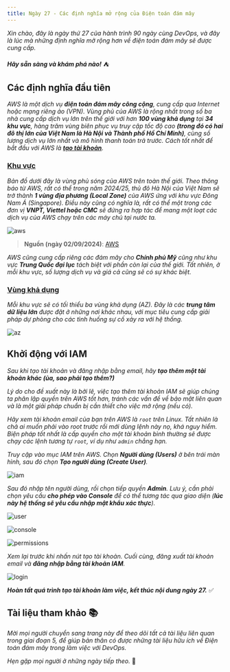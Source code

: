 ```yaml
---
title: Ngày 27 - Các định nghĩa mở rộng của Điện toán đám mây
---
```



_Xin chào, đây là ngày thứ 27 của hành trình 90 ngày cùng DevOps, và đây là lúc mà những định
nghĩa mở rộng hơn về điện toán đám mây sẽ được cung cấp._ 

**_Hãy sẵn sàng và khám phá nào!_** ⛺

## Các định nghĩa đầu tiên

_AWS là một dịch vụ **điện toán đám mây công cộng**, cung cấp qua Internet hoặc mạng riêng ảo (VPN).
Vùng phủ của AWS là rộng nhất trong số ba nhà cung cấp dịch vụ lớn trên thế giới với hơn **100
vùng khả dụng** tại **34 khu vực**, hàng trăm vùng biên phục vụ truy cập tốc độ cao **(trong đó có 
hai đô thị lớn của Việt Nam là Hà Nội và Thành phố Hồ Chí Minh)**, cùng số lượng dịch vụ lớn nhất 
và mô hình thanh toán trả trước. Cách tốt nhất để bắt đầu với AWS là 
**[tạo tài khoản](https://signin.aws.amazon.com/signup?request_type=register)**._

### [Khu vực](https://aws.amazon.com/vi/about-aws/global-infrastructure)

_Bản đồ dưới đây là vùng phủ sóng của AWS trên toàn thế giới. Theo thông báo từ AWS, rất có thể
trong năm 2024/25, thủ đô Hà Nội của Việt Nam sẽ trở thành **1 vùng địa phương (Local Zone)** 
của AWS ứng với khu vực Đông Nam Á (Singapore). Điều này cũng có nghĩa là, rất có thể một trong 
các đơn vị **VNPT, Viettel hoặc CMC** sẽ đứng ra hợp tác để mang một loạt các dịch vụ của AWS 
chạy trên các máy chủ tại nước ta._

![aws](../../../../assets/cloud/regions.png)

> **Nguồn (ngày 02/09/2024)**: [AWS](https://aws.amazon.com)

_AWS cũng cung cấp riêng các đám mây cho **Chính phủ Mỹ** cũng như khu vực **Trung Quốc đại lục** 
tách biệt với phần còn lại của thế giới. Tất nhiên, ở mỗi khu vực, số lượng dịch vụ và giá cả cũng
sẽ có sự khác biệt._

### [Vùng khả dụng](https://aws.amazon.com/vi/about-aws/global-infrastructure/regions_az)

_Mỗi khu vực sẽ có tối thiểu ba vùng khả dụng (AZ). Đây là các **trung tâm dữ liệu lớn** được đặt ở những
nơi khác nhau, với mục tiêu cung cấp giải pháp dự phòng cho các tình huống sự cố xảy ra với hệ thống._

![az](../../../../assets/cloud/zones.jpg)

## Khởi động với IAM

_Sau khi tạo tài khoản và đăng nhập bằng email, hãy **tạo thêm một tài khoản khác (ủa, sao phải tạo thêm?)**_

_Lý do cho đề xuất này là bởi lẽ, việc tạo thêm tài khoản IAM sẽ giúp chúng ta phân lập quyền trên AWS tốt hơn,
tránh các vấn đề về bảo mật liên quan và là một giải pháp chuẩn bị cần thiết cho việc mở rộng (nếu có)._

_Hãy xem tài khoản email của bạn trên AWS là ```root``` trên Linux. Tất nhiên là chả ai muốn phải vào root
trước rồi mới dùng lệnh này nọ, khá nguy hiểm. Biện pháp tốt nhất là cấp quyền cho một tài khoản bình thường 
sẽ được chạy các lệnh tương tự ```root```, ví dụ như ```admin``` chẳng hạn._

_Truy cập vào mục IAM trên AWS. Chọn **Người dùng (Users)** ở bên trái màn hình, sau đó chọn **Tạo người dùng 
(Create User)**._

![iam](../../../../assets/cloud/iam.png)

_Sau đó nhập tên người dùng, rồi chọn tiếp quyền **Admin**. Lưu ý, cần phải chọn yêu cầu **cho phép vào Console** 
để có thể tương tác qua giao diện (**lúc này hệ thống sẽ yêu cầu nhập mật khẩu xác thực**)._

![user](../../../../assets/cloud/username.png)

![console](../../../../assets/cloud/console.png)

![permissions](../../../../assets/cloud/permissions.png)

_Xem lại trước khi nhấn nút tạo tài khoản. Cuối cùng, đăng xuất tài khoản email và **đăng nhập bằng tài khoản IAM**._

![login](../../../../assets/cloud/iam_login.png)

**_Hoàn tất quá trình tạo tài khoản làm việc, kết thúc nội dung ngày 27._** ✅

## Tài liệu tham khảo 📚

_Mời mọi người chuyển sang trang này để theo dõi tất cả tài liệu liên quan trong giai đoạn 5, 
để giúp bản thân có được những tài liệu hữu ích về Điện toán đám mây trong làm việc với DevOps._

<LinkCard
  title="Ngày 27 - Tham khảo"
  href="../../reference/cloud/day26"
/>

_Hẹn gặp mọi người ở những ngày tiếp theo._ 🚀